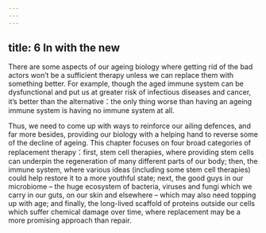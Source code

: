 ```yaml
---
---
---
```

title: 6 In with the new
---



There are some aspects of our ageing biology where getting rid of the bad actors won’t be a sufficient therapy unless we can replace them with something better. For example, though the aged immune system can be dysfunctional and put us at greater risk of infectious diseases and cancer, it’s better than the alternative：the only thing worse than having an ageing immune system is having no immune system at all.

Thus, we need to come up with ways to reinforce our ailing defences, and far more besides, providing our biology with a helping hand to reverse some of the decline of ageing. This chapter focuses on four broad categories of replacement therapy：first, stem cell therapies, where providing stem cells can underpin the regeneration of many different parts of our body; then, the immune system, where various ideas (including some stem cell therapies) could help restore it to a more youthful state; next, the good guys in our microbiome – the huge ecosystem of bacteria, viruses and fungi which we carry in our guts, on our skin and elsewhere – which may also need topping up with age; and finally, the long-lived scaffold of proteins outside our cells which suffer chemical damage over time, where replacement may be a more promising approach than repair.